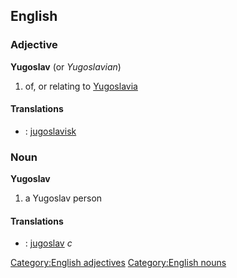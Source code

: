 ==English==
===Adjective===
'''Yugoslav'''  (or ''Yugoslavian'')
#of, or relating to [[Yugoslavia]]
====Translations====
*{{sv}}: [[jugoslavisk]]
===Noun===
'''Yugoslav'''
#a Yugoslav person
====Translations====
*{{sv}}: [[jugoslav]] ''c''
[[Category:English adjectives]]
[[Category:English nouns]]